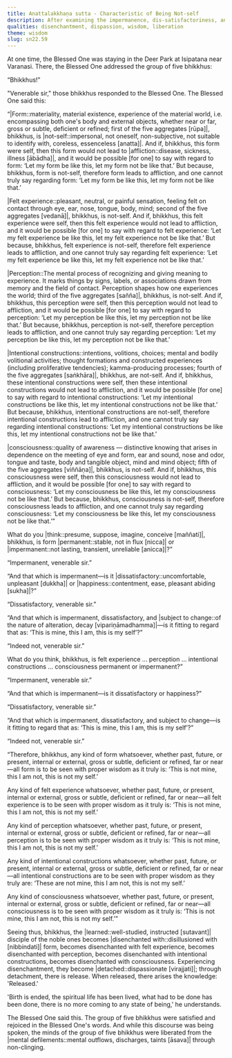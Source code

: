 ```yaml
---
title: Anattalakkhaṇa sutta - Characteristic of Being Not-self
description: After examining the impermanence, dis-satisfactoriness, and the changing nature of the five aggregates, the Buddha teaches how to see them with proper wisdom, with identifying with them.
qualities: disenchantment, dispassion, wisdom, liberation
theme: wisdom
slug: sn22.59
---
```


At one time, the Blessed One was staying in the Deer Park at Isipatana near Varanasi. There, the Blessed One addressed the group of five bhikkhus:

“Bhikkhus!”

"Venerable sir," those bhikkhus responded to the Blessed One. The Blessed One said this: 

“|Form::materiality, material existence, experience of the material world, i.e. encompassing both one's body and external objects, whether near or far, gross or subtle, deficient or refined; first of the five aggregates [rūpa]|, bhikkhus, is |not-self::impersonal, not oneself, non-subjective, not suitable to identify with, coreless, essenceless [anatta]|. And if, bhikkhus, this form were self, then this form would not lead to |affliction::disease, sickness, illness [ābādha]|, and it would be possible [for one] to say with regard to form: ‘Let my form be like this, let my form not be like that.’ But because, bhikkhus, form is not-self, therefore form leads to affliction, and one cannot truly say regarding form: ‘Let my form be like this, let my form not be like that.’

|Felt experience::pleasant, neutral, or painful sensation, feeling felt on contact through eye, ear, nose, tongue, body, mind; second of the five aggregates [vedanā]|, bhikkhus, is not-self. And if, bhikkhus, this felt experience were self, then this felt experience would not lead to affliction, and it would be possible [for one] to say with regard to felt experience: ‘Let my felt experience be like this, let my felt experience not be like that.’ But because, bhikkhus, felt experience is not-self, therefore felt experience leads to affliction, and one cannot truly say regarding felt experience: ‘Let my felt experience be like this, let my felt experience not be like that.’

|Perception::The mental process of recognizing and giving meaning to experience. It marks things by signs, labels, or associations drawn from memory and the field of contact. Perception shapes how one experiences the world; third of the five aggregates [sañña]|, bhikkhus, is not-self. And if, bhikkhus, this perception were self, then this perception would not lead to affliction, and it would be possible [for one] to say with regard to perception: ‘Let my perception be like this, let my perception not be like that.’ But because, bhikkhus, perception is not-self, therefore perception leads to affliction, and one cannot truly say regarding perception: ‘Let my perception be like this, let my perception not be like that.’

|Intentional constructions::intentions, volitions, choices; mental and bodily volitional activities; thought formations and constructed experiences (including proliferative tendencies); kamma-producing processes; fourth of the five aggregates [saṅkhāra]|, bhikkhus, are not-self. And if, bhikkhus, these intentional constructions were self, then these intentional constructions would not lead to affliction, and it would be possible [for one] to say with regard to intentional constructions: ‘Let my intentional constructions be like this, let my intentional constructions not be like that.’ But because, bhikkhus, intentional constructions are not-self, therefore intentional constructions lead to affliction, and one cannot truly say regarding intentional constructions: ‘Let my intentional constructions be like this, let my intentional constructions not be like that.’

|consciousness::quality of awareness — distinctive knowing that arises in dependence on the meeting of eye and form, ear and sound, nose and odor, tongue and taste, body and tangible object, mind and mind object; fifth of the five aggregates [viññāṇa]|, bhikkhus, is not-self. And if, bhikkhus, this consciousness were self, then this consciousness would not lead to affliction, and it would be possible [for one] to say with regard to consciousness: ‘Let my consciousness be like this, let my consciousness not be like that.’ But because, bhikkhus, consciousness is not-self, therefore consciousness leads to affliction, and one cannot truly say regarding consciousness: ‘Let my consciousness be like this, let my consciousness not be like that.’”

What do you |think::presume, suppose, imagine, conceive [maññati]|, bhikkhus, is form |permanent::stable, not in flux [nicca]| or |impermanent::not lasting, transient, unreliable [anicca]|?”

“Impermanent, venerable sir.”

“And that which is impermanent—is it |dissatisfactory::uncomfortable, unpleasant [dukkha]| or |happiness::contentment, ease, pleasant abiding [sukha]|?”

“Dissatisfactory, venerable sir.”

“And that which is impermanent, dissatisfactory, and |subject to change::of the nature of alteration, decay [vipariṇāmadhamma]|—is it fitting to regard that as: ‘This is mine, this I am, this is my self’?”

“Indeed not, venerable sir.”

What do you think, bhikkhus, is felt experience ... perception ... intentional constructions ... consciousness permanent or impermanent?”

“Impermanent, venerable sir.”

“And that which is impermanent—is it dissatisfactory or happiness?”

“Dissatisfactory, venerable sir.”

“And that which is impermanent, dissatisfactory, and subject to change—is it fitting to regard that as: ‘This is mine, this I am, this is my self’?”

“Indeed not, venerable sir.”

“Therefore, bhikkhus, any kind of form whatsoever, whether past, future, or present, internal or external, gross or subtle, deficient or refined, far or near—all form is to be seen with proper wisdom as it truly is: ‘This is not mine, this I am not, this is not my self.’

Any kind of felt experience whatsoever, whether past, future, or present, internal or external, gross or subtle, deficient or refined, far or near—all felt experience is to be seen with proper wisdom as it truly is: ‘This is not mine, this I am not, this is not my self.’

Any kind of perception whatsoever, whether past, future, or present, internal or external, gross or subtle, deficient or refined, far or near—all perception is to be seen with proper wisdom as it truly is: ‘This is not mine, this I am not, this is not my self.’

Any kind of intentional constructions whatsoever, whether past, future, or present, internal or external, gross or subtle, deficient or refined, far or near—all intentional constructions are to be seen with proper wisdom as they truly are: ‘These are not mine, this I am not, this is not my self.’

Any kind of consciousness whatsoever, whether past, future, or present, internal or external, gross or subtle, deficient or refined, far or near—all consciousness is to be seen with proper wisdom as it truly is: ‘This is not mine, this I am not, this is not my self.’”

Seeing thus, bhikkhus, the |learned::well-studied, instructed [sutavant]| disciple of the noble ones becomes |disenchanted with::disillusioned with [nibbindati]| form, becomes disenchanted with felt experience, becomes disenchanted with perception, becomes disenchanted with intentional constructions, becomes disenchanted with consciousness. Experiencing disenchantment, they become |detached::dispassionate [virajjati]|; through detachment, there is release. When released, there arises the knowledge: 'Released.'

'Birth is ended, the spiritual life has been lived, what had to be done has been done, there is no more coming to any state of being,' he understands.

The Blessed One said this. The group of five bhikkhus were satisfied and rejoiced in the Blessed One's words. And while this discourse was being spoken, the minds of the group of five bhikkhus were liberated from the |mental defilements::mental outflows, discharges, taints [āsava]| through non-clinging.